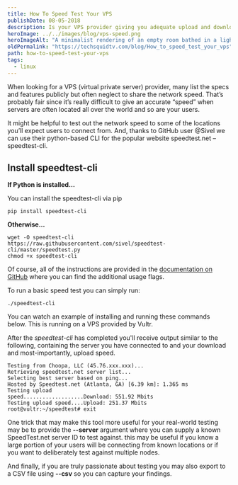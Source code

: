 ```yaml
---
title: How To Speed Test Your VPS
publishDate: 08-05-2018
description: Is your VPS provider giving you adequate upload and download speeds? Use the speedtest-cli package to run a speed test from the terminal and find out.
heroImage: ../../images/blog/vps-speed.png
heroImageAlt: "A minimalist rendering of an empty room bathed in a light purple glow. In the room are two rack-server units on the floor, stacked on top of each-other, while a single cable with a spiral glowing pattern exits from the back off to the right of the screen. Image created by TechSquidTV in Blender."
oldPermalink: "https://techsquidtv.com/blog/How_to_speed_test_your_vps"
path: how-to-speed-test-your-vps
tags:
  - linux
---
```


When looking for a VPS (virtual private server) provider, many list the specs and features publicly but often neglect to share the network speed. That’s probably fair since it’s really difficult to give an accurate “speed” when servers are often located all over the world and so are your users.

It might be helpful to test out the network speed to some of the locations you’ll expect users to connect from. And, thanks to GitHub user @Sivel we can use their python-based CLI for the popular website speedtest.net – speedtest-cli.

## Install speedtest-cli

**If Python is installed…**

You can install the speedtest-cli via pip

```shell
pip install speedtest-cli
```

**Otherwise...**

```shell
wget -O speedtest-cli https://raw.githubusercontent.com/sivel/speedtest-cli/master/speedtest.py
chmod +x speedtest-cli
```

Of course, all of the instructions are provided in the [documentation on GitHub](https://github.com/sivel/speedtest-cli#usage) where you can find the additional usage flags.

To run a basic speed test you can simply run:

```shell
./speedtest-cli
```

You can watch an example of installing and running these commands below. This is running on a VPS provided by Vultr.

<center>
  <script
    id="asciicast-MoRw0B2uhdjXuBrTm7klfqgjL"
    src="https://asciinema.org/a/MoRw0B2uhdjXuBrTm7klfqgjL.js"
    async
  ></script>
</center>

After the _speedtest-cli_ has completed you'll receive output similar to the following, containing the server you have connected to and your download and most-importantly, upload speed.

```shell
Testing from Choopa, LLC (45.76.xxx.xxx)...
Retrieving speedtest.net server list...
Selecting best server based on ping...
Hosted by Speedtest.net (Atlanta, GA) [6.39 km]: 1.365 ms
Testing upload
speed...................Download: 551.92 Mbits
Testing upload speed....Upload: 251.37 Mbits
root@vultr:~/speedtest# exit
```

One trick that may make this tool more useful for your real-world testing may be to provide the **--server** argument where you can supply a known SpeedTest.net server ID to test against. this may be useful if you know a large portion of your users will be connecting from known locations or if you want to deliberately test against multiple nodes.

And finally, if you are truly passionate about testing you may also export to a CSV file using **--csv** so you can capture your findings.
